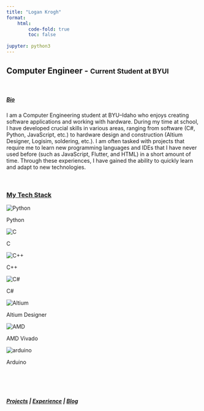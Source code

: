 ```yaml
---
title: "Logan Krogh"
format: 
    html:
        code-fold: true
        toc: false
        
jupyter: python3
---
```

## Computer Engineer - <span style = "font-size: 1.1rem;"> Current Student at BYUI</span>

<br>

##### <u>Bio</u>
I am a Computer Engineering student at BYU–Idaho who enjoys creating software applications and working with hardware. During my time at school, I have developed crucial skills in various areas, ranging from software (C#, Python, JavaScript, etc.) to hardware design and construction (Altium Designer, Logisim, soldering, etc.). I am often tasked with projects that require me to learn new programming languages and IDEs that I have never used before (such as JavaScript, Flutter, and HTML) in a short amount of time. Through these experiences, I have gained the ability to quickly learn and adapt to new technologies.

<br>

::: {.text-center}
### <u>My Tech Stack</u>
:::

<!--Creates the tech stack boxes with logo and text inside-->

```{=html}
<div class = "tech-stack">
    <div class="tech-item">
        <img src="./images/python-logo.png" alt ="Python" />
        <p>Python</p>
    </div>
    <div class = "tech-item">
        <img src = "./images/c-logo.png" alt = "C" />
        <p>C</p>
    </div>
    <div class = "tech-item">
        <img src = "./images/c++-logo.png" alt ="C++" />
        <p>C++</p>
    </div>
    <div class = "tech-item">
        <img src = "./images/csharp-logo.png" alt = "C#" />
        <p>C#</p>
    </div>
    <div class = "tech-item">
        <img src = "./images/altium-designer-logo.png" alt = "Altium" />
        <p>Altium Designer</p>
    </div>
    <div class = "tech-item">
        <img src = "./images/AMD-logo.png" alt = "AMD" />
        <p>AMD Vivado</p>
    </div>
    <div class = "tech-item">
        <img src = "./images/arduino-logo.png" alt = "arduino" />
        <p>Arduino</p>
    </div>
</div>
```
<br><br><br>

::: {.text-center}
##### [Projects](Projects.qmd)  |  [Experience](Experience.qmd)  |  [Blog](about.qmd)
:::





